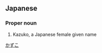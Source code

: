 ==Japanese==
{{ja-kanjitab|和|子}}

===Proper noun===
{{ja-pos|proper|かずこ}}
# Kazuko, a Japanese female given name

[[Category:Japanese female given names|かずこ]]